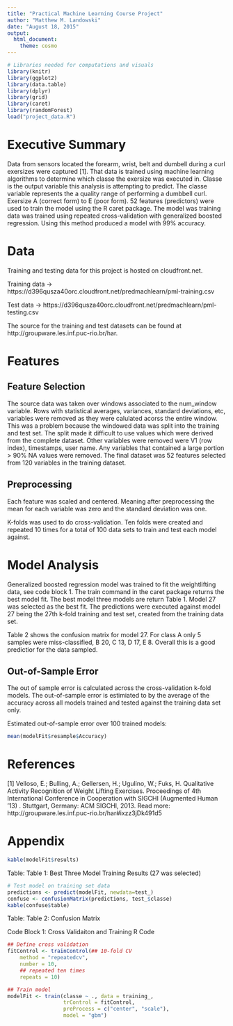 ```yaml
---
title: "Practical Machine Learning Course Project"
author: "Matthew M. Landowski"
date: "August 18, 2015"
output: 
  html_document: 
    theme: cosmo
---
```


```r
# Libraries needed for computations and visuals
library(knitr)
library(ggplot2)
library(data.table)
library(dplyr)
library(grid)
library(caret)
library(randomForest)
load("project_data.R")
```

# Executive Summary
Data from sensors located the forearm, wrist, belt and dumbell during a curl exersizes were captured [1]. That data is trained using machine learning algorithms to determine which classe the exersize was executed in. Classe is the output variable this analysis is attempting to predict. The classe variable represents the a quality range of performing a dumbbell curl. Exersize A (correct form) to E (poor form). 52 features (predictors) were used to train the model using the R caret package. The model was training data was trained using repeated cross-validation with generalized boosted regression. Using this method produced a model with 99% accuracy.

# Data
Training and testing data for this project is hosted on cloudfront.net.

Training data -> https://d396qusza40orc.cloudfront.net/predmachlearn/pml-training.csv

Test data -> https://d396qusza40orc.cloudfront.net/predmachlearn/pml-testing.csv

The source for the training and test datasets can be found at http://groupware.les.inf.puc-rio.br/har.

# Features
## Feature Selection
The source data was taken over windows associated to the num_window variable. Rows with statistical averages, variances, standard deviations, etc, variables were removed as they were calulated acorss the entire window. This was a problem because the windowed data was split into the training and test set. The split made it difficult to use values which were derived from the complete dataset. Other variables were removed were V1 (row index), timestamps, user name. Any variables that contained a large portion > 90% NA values were removed. The final dataset was 52 features selected from 120 variables in the training dataset.

## Preprocessing
Each feature was scaled and centered. Meaning after preprocessing the mean for each variable was zero and the standard deviation was one.

K-folds was used to do cross-validation. Ten folds were created and repeated 10 times for a total of 100 data sets to train and test each model against.

# Model Analysis

Generalized boosted regression model was trained to fit the weightlifting data, see code block 1. The train command in the caret package returns the best model fit. The best model three models are return Table 1. Model 27 was selected as the best fit. The predictions were executed against model 27 being the 27th k-fold training and test set, created from the training data set.

Table 2 shows the confusion matrix for model 27. For class A only 5 samples were miss-classified, B 20, C 13, D 17, E 8. Overall this is a good predictior for the data sampled. 


## Out-of-Sample Error
The out of sample error is calculated across the cross-validation k-fold models. The out-of-sample error is estimiated to by the average of the accuracy across all models trained and tested against the training data set only.

Estimated out-of-sample error over 100 trained models: 
```r
mean(modelFit$resample$Accuracy)
```

# References
[1] Velloso, E.; Bulling, A.; Gellersen, H.; Ugulino, W.; Fuks, H. Qualitative Activity Recognition of Weight Lifting Exercises. Proceedings of 4th International Conference in Cooperation with SIGCHI (Augmented Human '13) . Stuttgart, Germany: ACM SIGCHI, 2013.
Read more: http://groupware.les.inf.puc-rio.br/har#ixzz3jDk491d5

# Appendix

```r
kable(modelFit$results)
```

Table: Table 1: Best Three Model Training Results (27 was selected)

```r
# Test model on training set data
predictions <- predict(modelFit, newdata=test_)
confuse <- confusionMatrix(predictions, test_$classe)
kable(confuse$table)
```

Table: Table 2: Confusion Matrix

Code Block 1: Cross Validaiton and Training R Code
```r
## Define cross validation
fitControl <- trainControl(## 10-fold CV
    method = "repeatedcv",
    number = 10,
    ## repeated ten times
    repeats = 10)

## Train model
modelFit <- train(classe ~ ., data = training_, 
                  trControl = fitControl, 
                  preProcess = c("center", "scale"), 
                  model = "gbm")
```